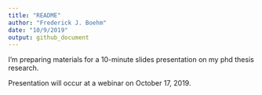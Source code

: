 ```yaml
---
title: "README"
author: "Frederick J. Boehm"
date: "10/9/2019"
output: github_document
---
```


I'm preparing materials for a 10-minute slides presentation on my phd thesis research.

Presentation will occur at a webinar on October 17, 2019.

